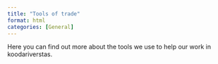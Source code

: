 ```yaml
---
title: "Tools of trade"
format: html
categories: [General]
---
```

Here you can find out more about the tools we use to help our work in koodariverstas.
